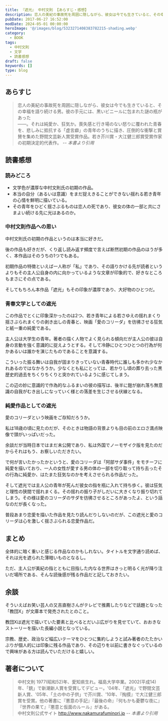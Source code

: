 ```yaml
---
title: 『遮光』 中村文則 【あらすじ・感想】
description: 恋人の美紀の事故死を周囲に隠しながら、彼女は今でも生きていると、その幸福を語り続ける男。彼の手元には、黒いビニールに包まれた謎の瓶があった――。それは純愛か、狂気か。喪失感と行き場のない怒りに覆われた青春を、悲しみに抵抗する「虚言癖」の青年のうちに描き、圧倒的な衝撃と賞賛を集めた野間文芸新人賞受賞作品
pubDate: 2017-06-27 16:52:00
modDate: 2024-05-01 00:00:00
heroImage: '@/images/blog/5323271408383782215-shading.webp'
category:
  - BOOK
tags:
  - 中村文則
  - 文学
  - 読書感想
draft: false
keywords: []
type: blog
---
```



## あらすじ

> 恋人の美紀の事故死を周囲に隠しながら、彼女は今でも生きていると、その幸福を語り続ける男。彼の手元には、黒いビニールに包まれた謎の瓶があった<br />
> ――。それは純愛か、狂気か。喪失感と行き場のない怒りに覆われた青春を、悲しみに抵抗する「虚言癖」の青年のうちに描き、圧倒的な衝撃と賞賛を集めた野間文芸新人賞受賞作品。若き芥川賞・大江健三郎賞受賞作家の初期決定的代表作。 <cite>-- 本書より引用</cite>

## 読書感想

### 読みどころ

<Alert type='danger' content='以降、ネタバレを含む' />

- 文学色が濃厚な中村文則氏の初期の作品。
- 本当の自分（あるいは意識）をまだ捉えきることができない揺れる若き青年の心情を鮮明に描いている。
- その青年をひどく揺さぶるものは恋人の死であり、彼女の体の一部と共にさまよい続ける先に光はあるのか。

### 中村文則作品への思い

中村文則氏の初期の作品というのは本当に好きだ。

後の作品も好きだが、くり返し読み返す頻度で言えば断然初期の作品のほうが多く、本作品はそのうちの1つでもある。

初期作品の特徴といえば一人称が「私」であり、その語りかける先が読者というよりもその主人公自身の内に向かっているような文章が印象的で、好きなところもまさにその点である。

そしてもちろん本作品「遮光」もその印象が濃厚であり、大好物のひとつだ。

<BlogCard
  title='『銃』 中村文則 【読書感想・あらすじ】'
  description='銃  中村文則 あらすじと感想。雨が降りしきる河原で大学生の西川が出会った動かないくなっていた男、そのの傍らに落ちていた黒い物体。圧倒的な美しさと存在感を持つ「銃」に魅せられた彼はやがて、「私はいつか拳銃を撃つ」という確信を持つようになるのだが……。ＴＶで流れる事件のニュース、突然の刑事の訪問―'
  url='https://www.neputa-note.net/2017/07/jyu-nakamura.fuminori/'
  domain='www.neputa-note.net'
/>

<BlogCard
  title='『土の中の子供』 中村文則 【読書感想・あらすじ】'
  description='あらすじ 27歳のタクシードライバーをいまも脅かすのは、親に捨てられ、孤児として日常的に虐待された日々の記憶。理不尽に引きこまれる被虐体験に、生との健全な距離を見失った「私」は、自身の半生を呪い持てあましながらも、暴力に乱された精神の暗部にかすかな生の核心をさぐる。人間の業と希望を正面から追求し、賞'
  url='https://www.neputa-note.net/2015/05/fuminori-nakamura-children-in-the-soil/'
  domain='www.neputa-note.net'
/>
### 青春文学としての遮光

この作品でとくに印象深かったのは2つ、若き青年による若さゆえの揺れまくり揺さぶられまくりの剥き出しの青春と、映画「愛のコリーダ」を彷彿させる狂気と紙一重の純愛である。

主人公は大学生の青年。著者の描く人物でよく見られる傾向だが主人公の彼は自身の言動を強く意識的に捉えようとする。そして冷静にひとつひとつの行為が何かあるいは誰かを演じたものであることを意識する。

こういった振る舞いは自我が固まりきっていない青春時代に誰しも多かれ少なかれあるのではなかろうか。少なくとも私にとっては、若かりし頃の葬り去った黒歴史的過去をちくりちくりと突かれているように感じてしまう。

この辺の妙に意識的で作為的なふるまいの彼の描写は、後半に鎧が崩れ落ち無意識の自我がむき出しになっていく様との落差を生じさせる伏線となる。

### 純愛作品としての遮光

愛のコリーダという映画をご存知だろうか。

私は18歳の頃に見たのだが、そのときは物語の背景よりも目の前のエロさ満点映像で頭がいっぱいだった。

余談だが当時日本ではまだ未公開であり、私は外国でノーモザイク版を見たのだからそれはもう、お察しいただきたい。

で何が言いたかったかというと、愛のコリーダは「阿部サダ事件」をモチーフに純愛を描いており、一人の女性が愛する男の体の一部を切り取って持ち去ったその行為に純愛か、はたまた狂気なのかを考えさせられる作品だった。

そして遮光では主人公の青年が死んだ彼女の指を瓶に入れて持ち歩く。彼は狂気と理性の狭間で揺れまくる。その揺れの振り子がしだいに大きくなり振り切れてしまう。その様は愛のコリーダのサダを彷彿させるところがあったよ、という話なのだが長くなった。

普段あまり恋愛を描いた作品を見たり読んだりしないのだが、この遮光と愛のコリーダは心を激しく揺さぶられる恋愛作品だ。

## まとめ

全体的に暗く重いと感じる作品なのかもしれない。タイトルを文字通り読めば、それは光を遮られた薄暗いものとなるし。

ただ、主人公が美紀の指とともに目指した内なる世界はきっと明るく光が降り注いだ場所である、そんな読後感が残る作品だと記しておきたい。

<div class='not-prose'>
  <div data-vc_mylinkbox_id='886763329'></div>
</div>

## 余談

そういえばお笑い芸人の又吉直樹さんがテレビで推薦したりなどで話題となった「教団X」が文庫本で発売されたとのこと。

<div class='not-prose'>
  <div data-vc_mylinkbox_id='886762760'></div>
</div>

教団Xは遮光で描いていた要素と比べるとだいぶ広がりを見せていて、おおきなストーリーを描いた長編小説となっている。

宗教、歴史、政治など幅広いテーマをひとつに集約しようと試み著者のたたかいぶりが個人的には印象に残る作品であり、その辺りを以前に書きなぐっているので興味がある方は読んでいただけると嬉しい。

<BlogCard
  title='『教団Ｘ』 中村文則 【読書感想・あらすじ】'
  description='あらすじ 対をなし存在する「２つの集団」。ひとつは「沢渡(さわたり)」という男が教祖として君臨し、都内のマンション一棟に潜むカルト宗教であり、そこには多くの若い男女が集っている。その宗教団体は公安や警察に「教団X」と呼ばれマークされている。もうひとつは、自称アマチュア思索家「松尾正太郎」を教祖とする'
  url='https://www.neputa-note.net/2015/03/nakamura-fuminori-cult-x/'
  domain='www.neputa-note.net'
/>

## 著者について

> 中村文則 1977(昭和52)年、愛知県生れ。福島大学卒業。2002(平成14)年、「銃」で新潮新人賞を受賞してデビュー。'04年、「遮光」で野間文芸新人賞、'05年、「土の中の子供」で芥川賞、'10年、『掏摸』で大江健三郎賞を受賞。他の著書に『悪意の手記』『最後の命』『何もかも憂鬱な夜に』『世界の果て』『悪意と仮面のルール』がある。<br />
> 中村文則公式サイト http://www.nakamurafuminori.jp <cite>-- 本書より引用</cite>

